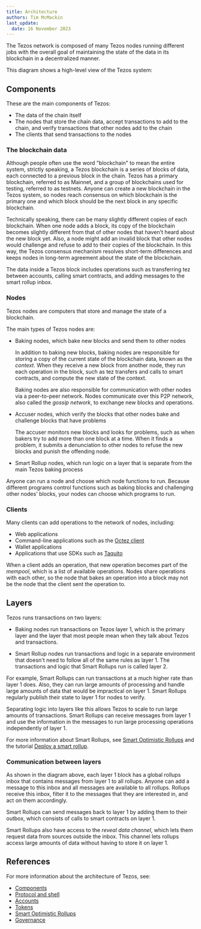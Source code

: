 ```yaml
---
title: Architecture
authors: Tim McMackin
last_update:
  date: 16 November 2023
---
```



The Tezos network is composed of many Tezos nodes running different jobs with the overall goal of maintaining the state of the data in its blockchain in a decentralized manner.

This diagram shows a high-level view of the Tezos system:

<LucidDiagram width="640px" height="480px" src="https://lucid.app/documents/embedded/d778aa2a-ad0a-4324-b235-ed3b35742c58" id="Uz-K28y3R8gJ" />

## Components

These are the main components of Tezos:

- The data of the chain itself
- The nodes that store the chain data, accept transactions to add to the chain, and verify transactions that other nodes add to the chain
- The clients that send transactions to the nodes

### The blockchain data

Although people often use the word "blockchain" to mean the entire system, strictly speaking, a Tezos blockchain is a series of blocks of data, each connected to a previous block in the chain.
Tezos has a primary blockchain, referred to as Mainnet, and a group of blockchains used for testing, referred to as testnets.
Anyone can create a new blockchain in the Tezos system, so nodes reach consensus on which blockchain is the primary one and which block should be the next block in any specific blockchain.

Technically speaking, there can be many slightly different copies of each blockchain.
When one node adds a block, its copy of the blockchain becomes slightly different from that of other nodes that haven't heard about the new block yet.
Also, a node might add an invalid block that other nodes would challenge and refuse to add to their copies of the blockchain.
In this way, the Tezos consensus mechanism resolves short-term differences and keeps nodes in long-term agreement about the state of the blockchain.

The data inside a Tezos block includes operations such as transferring tez between accounts, calling smart contracts, and adding messages to the smart rollup inbox.

### Nodes

Tezos nodes are computers that store and manage the state of a blockchain.

The main types of Tezos nodes are:

- Baking nodes, which bake new blocks and send them to other nodes

  In addition to baking new blocks, baking nodes are responsible for storing a copy of the current state of the blockchain data, known as the _context_.
  When they receive a new block from another node, they run each operation in the block, such as tez transfers and calls to smart contracts,  and compute the new state of the context.

  Baking nodes are also responsible for communication with other nodes via a peer-to-peer network.
  Nodes communicate over this P2P network, also called the _gossip network_, to exchange new blocks and operations.

- Accuser nodes, which verify the blocks that other nodes bake and challenge blocks that have problems

  The accuser monitors new blocks and looks for problems, such as when bakers try to add more than one block at a time.
  When it finds a problem, it submits a denunciation to other nodes to refuse the new blocks and punish the offending node.

- Smart Rollup nodes, which run logic on a layer that is separate from the main Tezos baking process

Anyone can run a node and choose which node functions to run.
Because different programs control functions such as baking blocks and challenging other nodes' blocks, your nodes can choose which programs to run.

### Clients

Many clients can add operations to the network of nodes, including:

- Web applications
- Command-line applications such as the [Octez client](../developing/octez-client/)
- Wallet applications
- Applications that use SDKs such as [Taquito](../dApps/taquito)

When a client adds an operation, that new operation becomes part of the _mempool_, which is a list of available operations.
Nodes share operations with each other, so the node that bakes an operation into a block may not be the node that the client sent the operation to.

## Layers

Tezos runs transactions on two layers:

- Baking nodes run transactions on Tezos layer 1, which is the primary layer and the layer that most people mean when they talk about Tezos and transactions.

- Smart Rollup nodes run transactions and logic in a separate environment that doesn't need to follow all of the same rules as layer 1.
The transactions and logic that Smart Rollups run is called layer 2.

For example, Smart Rollups can run transactions at a much higher rate than layer 1 does.
Also, they can run large amounts of processing and handle large amounts of data that would be impractical on layer 1.
Smart Rollups regularly publish their state to layer 1 for nodes to verify.

Separating logic into layers like this allows Tezos to scale to run large amounts of transactions.
Smart Rollups can receive messages from layer 1 and use the information in the messages to run large processing operations independently of layer 1.

For more information about Smart Rollups, see [Smart Optimistic Rollups](./architecture/smart-rollups) and the tutorial [Deploy a smart rollup](./tutorials/smart-rollup).

### Communication between layers

As shown in the diagram above, each layer 1 block has a global rollups inbox that contains messages from layer 1 to all rollups.
Anyone can add a message to this inbox and all messages are available to all rollups.
Rollups receive this inbox, filter it to the messages that they are interested in, and act on them accordingly.

Smart Rollups can send messages back to layer 1 by adding them to their outbox, which consists of calls to smart contracts on layer 1.

Smart Rollups also have access to the _reveal data channel_, which lets them request data from sources outside the inbox.
This channel lets rollups access large amounts of data without having to store it on layer 1.

## References

For more information about the architecture of Tezos, see:

- [Components](./architecture/components)
- [Protocol and shell](./architecture/protocol)
- [Accounts](./architecture/accounts)
- [Tokens](./architecture/tokens)
- [Smart Optimistic Rollups](./architecture/smart-rollups)
- [Governance](./architecture/governance)



<!--


- Who created it and who is in charge of it
- What entities participate in it
- How it is built (architecture, with diagrams)

## Decentralization
## p2p network (introducting nodes, baking)
## smart contracts and dapps
## governance and roadmap for scaling

## p2p network, DOS protection, etc.
Idea: to make it more active, create an interactive experience where people simulate playing different roles, through the path of a transaction
## accounts, cryptocurrency, transactions
Here the animation would let people play with transactions and a simulated wallet
## chain of blocks
idea that for people to agree on a sequence of transactions, they need to be grouped in block, and we create an append-only structure
## baking, consensus mechanism
"someone needs to propose a new block, so we have a system involving bakers, then a mechanism to pick the baker, confirm the block through attestations, and finality
you could have a small interface where you try to create the best block"
## recap: path of a transaction
wallet, simulation, propagation through the nodes, mempool, accepted by a baker, block is propagated and validated, then becomes final, shown as validated on the wallet, and visible by everyone
-->

